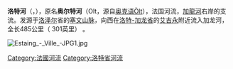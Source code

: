 '''洛特河'''（{{lang-fr|Lot}}，{{IPA-fr|lɔt}}），原名'''奥尔特河'''（Olt，源自[[奥克语|奥克语]]Òlt），法国河流，[[加龍河|加龍河]]右岸的支流。发源于[[洛泽尔|洛泽尔]]省的[[塞文山脉|塞文山脉]]，向西在[[洛特-加龍省|洛特-加龙省]]的[[艾吉永|艾吉永]]附近流入加龙河，全长485公里（ 301英里） 。
{{法國地理小作品}}

[[File:Estaing_-_Ville_-JPG1.jpg|thumb]]
{{commonscat|Lot River}}
[[Category:法國河流|Category:法國河流]]
[[Category:洛特省河流|Category:洛特省河流]]